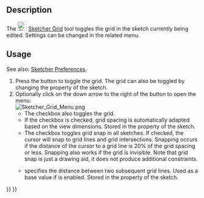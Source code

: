 <languages/>
<translate>

<!--T:1-->
{{Docnav
|[[Sketcher_ViewSection|Toggle Section View]]
|[[Sketcher_Snap|Toggle Snap]]
|[[Sketcher_Workbench|Sketcher]]
|IconL=Sketcher_ViewSection.svg
|IconR=Sketcher_Snap.svg
|IconC=Workbench_Sketcher.svg
}}

<!--T:2-->
{{GuiCommand
|Name=Sketcher Grid
|Workbenches=[[Sketcher_Workbench|Sketcher]]
|Version=0.21
|SeeAlso=[[Sketcher_Snap|Sketcher Snap]]
}}

== Description == <!--T:3-->

<!--T:4-->
The [[Image:Sketcher_Grid.svg|24px]] [[Sketcher_Grid|Sketcher Grid]] tool toggles the grid in the sketch currently being edited. Settings can be changed in the related menu.

== Usage == <!--T:5-->

<!--T:6-->
See also: [[Sketcher_Preferences#Grid|Sketcher Preferences]].

<!--T:7-->
# Press the {{Button|[[Image:Sketcher_Grid.svg|16px]] [[Sketcher_Grid|Toggle Grid]]}} button to toggle the grid. The grid can also be toggled by changing the {{PropertyView|Show Grid}} property of the sketch.
# Optionally click on the down arrow to the right of the button to open the menu:<br>[[File:Sketcher_Grid_Menu.png]]
#* The {{MenuCommand|Display grid}} checkbox also toggles the grid. {{Version|1.1}}
#* If the {{MenuCommand|Grid auto-spacing}} checkbox is checked, grid spacing is automatically adapted based on the view dimensions. Stored in the {{PropertyView|Grid Auto}} property of the sketch.
#* The {{MenuCommand|Snap to grid}} checkbox toggles grid snap in all sketches. If checked, the cursor will snap to grid lines and grid intersections. Snapping occurs if the distance of the cursor to a grid line is 20% of the grid spacing or less. Snapping also works if the grid is invisible. Note that grid snap is just a drawing aid, it does not produce additional constraints. {{Version|1.1}}
#* {{MenuCommand|Spacing}} specifies the distance between two subsequent grid lines. Used as a base value if {{MenuCommand|Grid auto-pacing}} is enabled. Stored in the {{PropertyView|Grid Size}} property of the sketch.


<!--T:8-->
{{Docnav
|[[Sketcher_ViewSection|Toggle Section View]]
|[[Sketcher_Snap|Toggle Snap]]
|[[Sketcher_Workbench|Sketcher]]
|IconL=Sketcher_ViewSection.svg
|IconR=Sketcher_Snap.svg
|IconC=Workbench_Sketcher.svg
}}

</translate>
{{Sketcher_Tools_navi{{#translation:}}}}
{{Userdocnavi{{#translation:}}}}